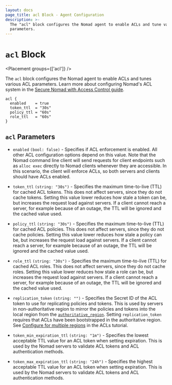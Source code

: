 ```yaml
---
layout: docs
page_title: acl Block - Agent Configuration
description: >-
  The "acl" block configures the Nomad agent to enable ACLs and tune various
  parameters.
---
```


# `acl` Block

<Placement groups={['acl']} />

The `acl` block configures the Nomad agent to enable ACLs and tunes various
ACL parameters. Learn more about configuring Nomad's ACL system in the [Secure
Nomad with Access Control guide][secure-guide].

```hcl
acl {
  enabled    = true
  token_ttl  = "30s"
  policy_ttl = "60s"
  role_ttl   = "60s"
}
```

## `acl` Parameters

- `enabled` `(bool: false)` - Specifies if ACL enforcement is enabled. All other
  ACL configuration options depend on this value. Note that the Nomad command
  line client will send requests for client endpoints such as `alloc exec`
  directly to Nomad clients whenever they are accessible. In this scenario, the
  client will enforce ACLs, so both servers and clients should have ACLs enabled.

- `token_ttl` `(string: "30s")` - Specifies the maximum time-to-live (TTL) for
  cached ACL tokens. This does not affect servers, since they do not cache tokens.
  Setting this value lower reduces how stale a token can be, but increases
  the request load against servers. If a client cannot reach a server, for example
  because of an outage, the TTL will be ignored and the cached value used.

- `policy_ttl` `(string: "30s")` - Specifies the maximum time-to-live (TTL) for
  cached ACL policies. This does not affect servers, since they do not cache policies.
  Setting this value lower reduces how stale a policy can be, but increases
  the request load against servers. If a client cannot reach a server, for example
  because of an outage, the TTL will be ignored and the cached value used.

- `role_ttl` `(string: "30s")` - Specifies the maximum time-to-live (TTL) for
  cached ACL roles. This does not affect servers, since they do not cache roles.
  Setting this value lower reduces how stale a role can be, but increases the
  request load against servers. If a client cannot reach a server, for example
  because of an outage, the TTL will be ignored and the cached value used.

- `replication_token` `(string: "")` - Specifies the Secret ID of the ACL token
  to use for replicating policies and tokens. This is used by servers in
  non-authoritative region to mirror the policies and tokens into the local
  region from the [`authoritative_region`][authoritative-region]. Setting
  `replication_token` requires that ACLs have been bootstrapped in the
  authoritative region. See [Configure for multiple regions][] in the ACLs
  tutorial.

- `token_min_expiration_ttl` `(string: "1m")` - Specifies the lowest acceptable
  TTL value for an ACL token when setting expiration. This is used by the Nomad
  servers to validate ACL tokens and ACL authentication methods.

- `token_max_expiration_ttl` `(string: "24h")` - Specifies the highest acceptable
  TTL value for an ACL token when setting expiration. This is used by the Nomad
  servers to validate ACL tokens and ACL authentication methods.

[secure-guide]: /nomad/tutorials/access-control
[authoritative-region]: /nomad/docs/configuration/server#authoritative_region
[Configure for multiple regions]: /nomad/tutorials/access-control/access-control-bootstrap#configure-for-multiple-regions
